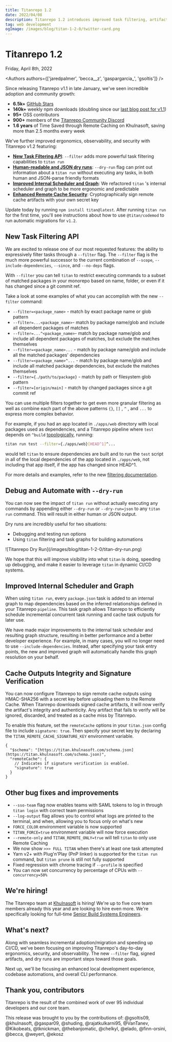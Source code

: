 ```yaml
---
title: Titanrepo 1.2
date: 2022/04/08
description: Titanrepo 1.2 introduces improved task filtering, artifact signing and integrity, human-readable and JSON dry runs, and more!
tag: web development
ogImage: /images/blog/titan-1-2-0/twitter-card.png
---
```


# Titanrepo 1.2


<div className="text-sm mt-2 text-center text-gray-500 dark:text-gray-400">Friday, April 8th, 2022</div>

<Authors authors={['jaredpalmer', 'becca__z', 'gaspargarcia_', 'gsoltis']} />

Since releasing Titanrepo v1.1 in late January, we've seen incredible adoption and community growth:

- **6.5k+** [GitHub Stars](https://github.com/khulnasoft/titanrepo)
- **140k+** weekly npm downloads (doubling since our [last blog post for v1.1](/blog/titan-1-1-0))
- **95+** OSS contributors
- **900+** members of the [Titanrepo Community Discord](https://titan.khulnasoft.com/discord)
- **1.6 years** of Time Saved through Remote Caching on Khulnasoft, saving more than 2.5 months every week

We've further improved ergonomics, observability, and security with Titanrepo v1.2 featuring:

- [**New Task Filtering API**](#new-task-filtering-api): `--filter` adds more powerful task filtering capabilities to `titan run`
- [**Human-readable and JSON dry runs**](#debug-and-automate-with---dry-run): `--dry-run` flag can print out information about a `titan run` without executing any tasks, in both human and JSON-parse friendly formats
- [**Improved Internal Scheduler and Graph**](#improved-internal-scheduler-and-graph): We refactored `titan` 's internal scheduler and graph to be more ergonomic and predictable
- [**Enhanced Remote Cache Security**](#cache-outputs-integrity-and-signature-verification): Cryptographically sign remote cache artifacts with your own secret key

Update today by running `npm install titan@latest`. After running `titan run` for the first time, you'll see instructions about how to use `@titan/codemod` to run automatic migrations for `v1.2`.

## New Task Filtering API

We are excited to release one of our most requested features: the ability to expressively filter tasks through a `--filter` flag. The `--filter` flag is the much more powerful successor to the current combination of `--scope`, `--include-dependencies`, `--since`, and `--no-deps` flags.

With `--filter` you can tell `titan` to restrict executing commands to a subset of matched packages in your monorepo based on name, folder, or even if it has changed since a git commit ref.

Take a look at some examples of what you can accomplish with the new `--filter` command:

- `--filter=<package_name>` - match by exact package name or glob pattern
- `--filter=...<package_name>`- match by package name/glob and include all dependent packages of matches
- `--filter=...^<package_name>`- match by package name/glob and include all dependent packages of matches, but exclude the matches themselves
- `--filter=<package_name>...` - match by package name/glob and include all the matched packages' dependencies
- `--filter=<package_name>^...` - match by package name/glob and include all matched package dependencies, but exclude the matches themselves
- `--filter={./path/to/package}` - match by path or filesystem glob pattern
- `--filter=[origin/main]` - match by changed packages since a git commit ref

You can use multiple filters together to get even more granular filtering as well as combine each part of the above patterns `{}`, `[]` , `^` , and `...` to express more complex behavior.

For example, if you had an app located in `./apps/web` directory with local packages used as dependencies, and a Titanrepo pipeline where `test` depends on `^build` [topologically](https://titan.khulnasoft.com/docs/glossary#topological-order), running:

```sh
titan run test --filter={./apps/web}[HEAD^1]^...
```

would tell `titan` to ensure dependencies are built and to run the `test` script in all of the local dependencies of the app located in `./apps/web`, not including that app itself, if the app has changed since HEAD^1.

For more details and examples, refer to the new [filtering documentation](/docs/core-concepts/filtering).

## Debug and Automate with `--dry-run`

You can now see the impact of `titan run` without actually executing any commands by appending either `--dry-run` or `--dry-run=json` to any `titan run` command. This will result in either human or JSON output.

Dry runs are incredibly useful for two situations:

- Debugging and testing run options
- Using `titan` filtering and task graphs for building automations


<Bleed>
  <div className="lg:rounded-xl overflow-hidden">
    ![Titanrepo Dry Run](/images/blog/titan-1-2-0/titan-dry-run.png)
  </div>
</Bleed>

We hope that this will improve visibility into what `titan` is doing, speeding up debugging, and make it easier to leverage `titan` in dynamic CI/CD systems.

## Improved Internal Scheduler and Graph

When using `titan run`, every `package.json` task is added to an internal graph to map dependencies based on the inferred relationships defined in your Titanrepo `pipeline`. This task graph allows Titanrepo to efficiently schedule incremental concurrent task running and cache task outputs for later use.

We have made major improvements to the internal task scheduler and resulting graph structure, resulting in better performance and a better developer experience. For example, in many cases, you will no longer need to use `--include-dependencies`. Instead, after specifying your task entry points, the new and improved graph will automatically handle this graph resolution on your behalf.

## Cache Outputs Integrity and Signature Verification

You can now configure Titanrepo to sign remote cache outputs using HMAC-SHA256 with a secret key before uploading them to the Remote Cache. When Titanrepo downloads signed cache artifacts, it will now verify the artifact's integrity and authenticity. Any artifact that fails to verify will be ignored, discarded, and treated as a cache miss by Titanrepo.

To enable this feature, set the `remoteCache` options in your `titan.json` config file to include `signature: true`. Then specify your secret key by declaring the `TITAN_REMOTE_CACHE_SIGNATURE_KEY` environment variable.

```jsonc
{
  "$schema": "[https://titan.khulnasoft.com/schema.json](https://titan.khulnasoft.com/schema.json)",
  "remoteCache": {
    // Indicates if signature verification is enabled.
    "signature": true
  }
}
```

## Other bug fixes and improvements

- `--sso-team` flag now enables teams with SAML tokens to log in through `titan login` with correct team permissions
- `--log-output` flag allows you to control what logs are printed to the terminal, and when, allowing you to focus only on what's new
- `FORCE_COLOR` environment variable is now supported
- `TITAN_FORCE=true` environment variable will now force execution
- `--remote-only` and `TITAN_REMOTE_ONLY=true` will tell `titan` to only use Remote Caching
- We now show `>>> FULL TITAN` when there's at least one task attempted
- Yarn v2+ with Plug'n'Play (PnP linker) is supported for the `titan run` command, but `titan prune` is still not fully supported
- Fixed regression with chrome tracing if `--profile` is specified
- You can now set concurrency by percentage of CPUs with `--concurrency=50%`

## We're hiring!

The Titanrepo team at [Khulnasoft](https://khulnasoft.com) is hiring! We're up to five core team members already this year and are looking to hire even more. We're specifically looking for full-time [Senior Build Systems Engineers](https://khulnasoft.com/careers/senior-build-systems-engineer-titanrepo-us-4383106004).

## What's next?

Along with seamless incremental adoption/migration and speeding up CI/CD, we've been focusing on improving Titanrepo's day-to-day ergonomics, security, and observability. The new `--filter` flag, signed artifacts, and dry runs are important steps toward those goals.

Next up, we'll be focusing an enhanced local development experience, codebase automations, and overall CLI performance.

## Thank you, contributors

Titanrepo is the result of the combined work of over 95 individual developers and our core team.

This release was brought to you by the contributions of: @gsoltis09, @khulnasoft, @gaspar09, @shuding, @rajatkulkarni95, @VanTanev, @Kikobeats, @tknickman, @thebanjomatic, @chelkyl, @elado, @finn-orsini, @becca, @weyert, @ekosz
